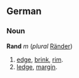 ==German==
===Noun===
'''Rand''' ''m'' (''plural'' [[Ränder]])
# [[edge]], [[brink]], [[rim]].
# [[ledge]], [[margin]].